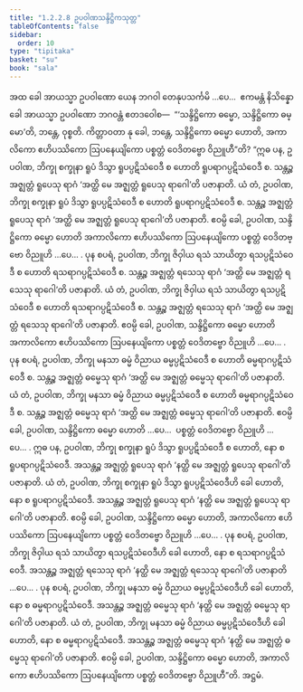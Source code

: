 ```yaml
---
title: "1.2.2.8 ဥပဝါဏသန္ဒိဋ္ဌိကသုတ္တ"
tableOfContents: false
sidebar:
  order: 10
type: "tipitaka"
basket: "su"
book: "sala"
---
```



<DynamicBreadcrumb />

<Division number="70" book="sala">

<Paragraph number="231" book="sala">
အထ ခေါ အာယသ္မာ ဥပဝါဏော ယေန ဘဂဝါ တေနုပသင်္ကမိ …ပေ…  ဧကမန္တံ နိသိန္နော ခေါ အာယသ္မာ ဥပဝါဏော ဘဂဝန္တံ ဧတဒဝေါစ—  “‘သန္ဒိဋ္ဌိကော ဓမ္မော, သန္ဒိဋ္ဌိကော ဓမ္မော’တိ, ဘန္တေ, ဝုစ္စတိ. ကိတ္တာဝတာ နု ခေါ, ဘန္တေ, သန္ဒိဋ္ဌိကော ဓမ္မော ဟောတိ, အကာလိကော ဧဟိပဿိကော ဩပနေယျိကော ပစ္စတ္တံ ဝေဒိတဗ္ဗော ဝိညူဟီ”တိ?
</Paragraph>

<Paragraph number="232" book="sala">
“ဣဓ ပန, ဥပဝါဏ, ဘိက္ခု စက္ခုနာ ရူပံ ဒိသွာ ရူပပ္ပဋိသံဝေဒီ စ ဟောတိ ရူပရာဂပ္ပဋိသံဝေဒီ စ. သန္တဉ္စ အဇ္ဈတ္တံ ရူပေသု ရာဂံ ‘အတ္ထိ မေ အဇ္ဈတ္တံ ရူပေသု ရာဂေါ’တိ ပဇာနာတိ. ယံ တံ, ဥပဝါဏ, ဘိက္ခု စက္ခုနာ ရူပံ ဒိသွာ ရူပပ္ပဋိသံဝေဒီ စ ဟောတိ ရူပရာဂပ္ပဋိသံဝေဒီ စ. သန္တဉ္စ အဇ္ဈတ္တံ ရူပေသု ရာဂံ ‘အတ္ထိ မေ အဇ္ဈတ္တံ ရူပေသု ရာဂေါ’တိ ပဇာနာတိ. ဧဝမ္ပိ ခေါ, ဥပဝါဏ, သန္ဒိဋ္ဌိကော ဓမ္မော ဟောတိ အကာလိကော ဧဟိပဿိကော ဩပနေယျိကော ပစ္စတ္တံ ဝေဒိတဗ္ဗော ဝိညူဟိ …ပေ… .
</Paragraph>

<Paragraph number="233" book="sala">
ပုန စပရံ, ဥပဝါဏ, ဘိက္ခု ဇိဝှါယ ရသံ သာယိတွာ ရသပ္ပဋိသံဝေဒီ စ ဟောတိ ရသရာဂပ္ပဋိသံဝေဒီ စ. သန္တဉ္စ အဇ္ဈတ္တံ ရသေသု ရာဂံ ‘အတ္ထိ မေ အဇ္ဈတ္တံ ရသေသု ရာဂေါ’တိ ပဇာနာတိ. ယံ တံ, ဥပဝါဏ, ဘိက္ခု ဇိဝှါယ ရသံ သာယိတွာ ရသပ္ပဋိသံဝေဒီ စ ဟောတိ ရသရာဂပ္ပဋိသံဝေဒီ စ. သန္တဉ္စ အဇ္ဈတ္တံ ရသေသု ရာဂံ ‘အတ္ထိ မေ အဇ္ဈတ္တံ ရသေသု ရာဂေါ’တိ ပဇာနာတိ. ဧဝမ္ပိ ခေါ, ဥပဝါဏ, သန္ဒိဋ္ဌိကော ဓမ္မော ဟောတိ အကာလိကော ဧဟိပဿိကော ဩပနေယျိကော ပစ္စတ္တံ ဝေဒိတဗ္ဗော ဝိညူဟိ …ပေ… .
</Paragraph>

<Paragraph number="234" book="sala">
ပုန စပရံ, ဥပဝါဏ, ဘိက္ခု မနသာ ဓမ္မံ ဝိညာယ ဓမ္မပ္ပဋိသံဝေဒီ စ ဟောတိ ဓမ္မရာဂပ္ပဋိသံဝေဒီ စ. သန္တဉ္စ အဇ္ဈတ္တံ ဓမ္မေသု ရာဂံ ‘အတ္ထိ မေ အဇ္ဈတ္တံ ဓမ္မေသု ရာဂေါ’တိ ပဇာနာတိ. ယံ တံ, ဥပဝါဏ, ဘိက္ခု မနသာ ဓမ္မံ ဝိညာယ ဓမ္မပ္ပဋိသံဝေဒီ စ ဟောတိ ဓမ္မရာဂပ္ပဋိသံဝေဒီ စ. သန္တဉ္စ အဇ္ဈတ္တံ ဓမ္မေသု ရာဂံ ‘အတ္ထိ မေ အဇ္ဈတ္တံ ဓမ္မေသု ရာဂေါ’တိ ပဇာနာတိ. ဧဝမ္ပိ ခေါ, ဥပဝါဏ, သန္ဒိဋ္ဌိကော ဓမ္မော ဟောတိ …ပေ…  ပစ္စတ္တံ ဝေဒိတဗ္ဗော ဝိညူဟိ …ပေ… .
</Paragraph>

<Paragraph number="235" book="sala">
ဣဓ ပန, ဥပဝါဏ, ဘိက္ခု စက္ခုနာ ရူပံ ဒိသွာ ရူပပ္ပဋိသံဝေဒီ စ ဟောတိ, နော စ ရူပရာဂပ္ပဋိသံဝေဒီ. အသန္တဉ္စ အဇ္ဈတ္တံ ရူပေသု ရာဂံ ‘နတ္ထိ မေ အဇ္ဈတ္တံ ရူပေသု ရာဂေါ’တိ ပဇာနာတိ. ယံ တံ, ဥပဝါဏ, ဘိက္ခု စက္ခုနာ ရူပံ ဒိသွာ ရူပပ္ပဋိသံဝေဒီဟိ ခေါ ဟောတိ, နော စ ရူပရာဂပ္ပဋိသံဝေဒီ. အသန္တဉ္စ အဇ္ဈတ္တံ ရူပေသု ရာဂံ ‘နတ္ထိ မေ အဇ္ဈတ္တံ ရူပေသု ရာဂေါ’တိ ပဇာနာတိ. ဧဝမ္ပိ ခေါ, ဥပဝါဏ, သန္ဒိဋ္ဌိကော ဓမ္မော ဟောတိ, အကာလိကော ဧဟိပဿိကော ဩပနေယျိကော ပစ္စတ္တံ ဝေဒိတဗ္ဗော ဝိညူဟိ …ပေ… .
</Paragraph>

<Paragraph number="236" book="sala">
ပုန စပရံ, ဥပဝါဏ, ဘိက္ခု ဇိဝှါယ ရသံ သာယိတွာ ရသပ္ပဋိသံဝေဒီဟိ ခေါ ဟောတိ, နော စ ရသရာဂပ္ပဋိသံဝေဒီ. အသန္တဉ္စ အဇ္ဈတ္တံ ရသေသု ရာဂံ ‘နတ္ထိ မေ အဇ္ဈတ္တံ ရသေသု ရာဂေါ’တိ ပဇာနာတိ …ပေ… .
</Paragraph>

<Paragraph number="237" book="sala">
ပုန စပရံ, ဥပဝါဏ, ဘိက္ခု မနသာ ဓမ္မံ ဝိညာယ ဓမ္မပ္ပဋိသံဝေဒီဟိ ခေါ ဟောတိ, နော စ ဓမ္မရာဂပ္ပဋိသံဝေဒီ. အသန္တဉ္စ အဇ္ဈတ္တံ ဓမ္မေသု ရာဂံ ‘နတ္ထိ မေ အဇ္ဈတ္တံ ဓမ္မေသု ရာဂေါ’တိ ပဇာနာတိ. ယံ တံ, ဥပဝါဏ, ဘိက္ခု မနသာ ဓမ္မံ ဝိညာယ ဓမ္မပ္ပဋိသံဝေဒီဟိ ခေါ ဟောတိ, နော စ ဓမ္မရာဂပ္ပဋိသံဝေဒီ. အသန္တဉ္စ အဇ္ဈတ္တံ ဓမ္မေသု ရာဂံ ‘နတ္ထိ မေ အဇ္ဈတ္တံ ဓမ္မေသု ရာဂေါ’တိ ပဇာနာတိ. ဧဝမ္ပိ ခေါ, ဥပဝါဏ, သန္ဒိဋ္ဌိကော ဓမ္မော ဟောတိ, အကာလိကော ဧဟိပဿိကော ဩပနေယျိကော ပစ္စတ္တံ ဝေဒိတဗ္ဗော ဝိညူဟီ”တိ.

</Paragraph>
</Division>

<Paragraph number="238" type="center" book="sala">
အဋ္ဌမံ.
</Paragraph>